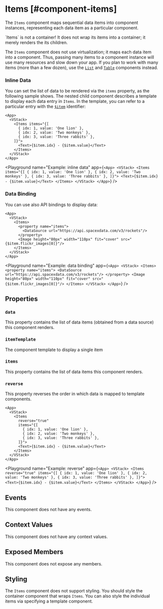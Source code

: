 
# Items [#component-items]

The `Items` component maps sequential data items into component instances, representing each data item as a particular component.

<Callout type="info" emoji="📔">
`Items` is not a container! It does not wrap its items into a container; it merely renders the its children.
</Callout>

The `Items` component does not use virtualization; it maps each data item into a component.
Thus, passing many items to a component instance will use many resources and slow down your app.
If you plan to work with many items (more than a few dozen), use the [`List`](./List) and [`Table`](./Table) components instead.

### Inline Data

You can set the list of data to be rendered via the `items` property, as the following sample shows.
The nested child component describes a template to display each data entry in `Items`.
In the template, you can refer to a particular entry with the [`$item`](#&item) identifier:

```ueml copy {8}
<App>
  <VStack>
    <Items items="{[
      { idx: 1, value: 'One lion' },
      { idx: 2, value: 'Two monkeys' },
      { idx: 3, value: 'Three rabbits' },
    ]}">
      <Text>{$item.idx} - {$item.value}</Text>
    </Items>
  </VStack>
</App>
```

<Playground
  name="Example: inline data"
  app={`
    <App>
      <VStack>
        <Items items="{[
          { idx: 1, value: 'One lion' },
          { idx: 2, value: 'Two monkeys' },
          { idx: 3, value: 'Three rabbits' },
        ]}">
          <Text>{$item.idx} - {$item.value}</Text>
        </Items>
      </VStack>
    </App>
  `}
/>

### Data Binding

You can use also API bindings to display data:

```ueml copy {4-6}
<App>
  <VStack>
    <Items>
      <property name="items">
        <DataSource url="https://api.spacexdata.com/v3/rockets"/>
      </property>
      <Image height="80px" width="110px" fit="cover" src="{$item.flickr_images[0]}"/>
    </Items>
  </VStack>
</App>
```

<Playground
  name="Example: data binding"
  app={`
    <App>
      <VStack>
        <Items>
          <property name="items">
            <DataSource url="https://api.spacexdata.com/v3/rockets"/>
          </property>
          <Image height="80px" width="110px" fit="cover" src="{$item.flickr_images[0]}"/>
        </Items>
      </VStack>
    </App>
  `}
/>

## Properties

### `data`

This property contains the list of data items (obtained from a data source) this component renders.

### `itemTemplate`

The component template to display a single item

### `items`

This property contains the list of data items this component renders.

### `reverse`

This property reverses the order in which data is mapped to template components.

```ueml copy {4}
<App>
  <VStack>
    <Items
      reverse="true"
      items="{[
        { idx: 1, value: 'One lion' },
        { idx: 2, value: 'Two monkeys' },
        { idx: 3, value: 'Three rabbits' },
      ]}">
      <Text>{$item.idx} - {$item.value}</Text>
    </Items>
  </VStack>
</App>
```

<Playground
  name="Example: reverse"
  app={`
    <App>
      <VStack>
        <Items
          reverse="true"
          items="{[
            { idx: 1, value: 'One lion' },
            { idx: 2, value: 'Two monkeys' },
            { idx: 3, value: 'Three rabbits' },
          ]}">
          <Text>{$item.idx} - {$item.value}</Text>
        </Items>
      </VStack>
    </App>
  `}
/>

## Events

This component does not have any events.

## Context Values

This component does not have any context values.

## Exposed Members

This component does not expose any members.

## Styling

The `Items` component does not support styling.
You should style the container component that wraps `Items`.
You can also style the individual items via specifying a template component.

